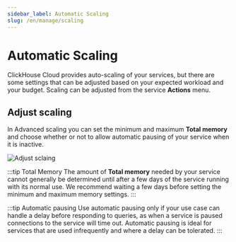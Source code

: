 ```yaml
---
sidebar_label: Automatic Scaling
slug: /en/manage/scaling
---
```


# Automatic Scaling

ClickHouse Cloud provides auto-scaling of your services, but there are some settings that can be adjusted based on your expected workload and your budget. Scaling can be adjusted from the service **Actions** menu.

## Adjust scaling

<ActionsMenu menu="Advanced scaling" />

In Advanced scaling you can set the minimum and maximum **Total memory** and choose whether or not to allow automatic pausing of your service when it is inactive.

![Adjust sclaing](@site/docs/en/_snippets/images/cloud-advanced-scaling.png)

:::tip Total Memory
The amount of **Total memory** needed by your service cannot generally be determined until after a few days of the service running with its normal use.  We recommend waiting a few days before setting the minimum and maximum memory settings.
:::

:::tip Automatic pausing
Use automatic pausing only if your use case can handle a delay before responding to queries, as when a service is paused connections to the service will time out.  Automatic pausing is ideal for services that are used infrequently and where a delay can be tolerated.
:::
